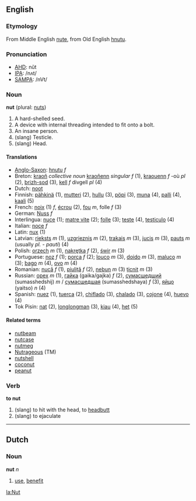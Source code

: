 ==English==
===Etymology===
From Middle English [[nute]], from Old English [[hnutu]]. <!-- Is Latin [[nux]], nuc- a cognate? -->
===Pronunciation===
*[[w:AHD|AHD]]: nŭt
*[[w:IPA|IPA]]: /nʌt/
*[[w:SAMPA|SAMPA]]: /nVt/
===Noun===
'''nut''' (plural: [[nuts]])
# A hard-shelled seed.
# A device with internal threading intended to fit onto a bolt.
# An insane person.
# (slang) Testicle.
# (slang) Head.

====Translations====
*[[Anglo-Saxon]]: [[hnutu]] ''f''
*Breton: [[kraoñ]] ''collective noun'' [[kraoñenn]] ''singular f'' (1), [[kraouenn]] ''f'' -où ''pl'' (2), [[brizh-sod]] (3), [[kell]] ''f'' divgell ''pl'' (4)
*Dutch: [[noot]]
*Finnish: [[pähkinä]] (1), [[mutteri]] (2), [[hullu]] (3), [[pöpi]] (3), [[muna#Finnish|muna]] (4), [[palli]] (4), [[kaali]] (5)
*French: [[noix]] (1) ''f'', [[écrou]] (2), [[fou]] ''m'', folle ''f'' (3)
*German: [[Nuss]] ''f''
*Interlingua: [[nuce]] (1); [[matre vite]] (2); [[folle]] (3); [[teste]] (4), [[testiculo]] (4)
*Italian: [[noce]] ''f''
*Latin: [[nux]] (1)
*Latvian: [[rieksts]] ''m'' (1), [[uzgrieznis]] ''m'' (2), [[trakais]] ''m'' (3), [[jucis]] ''m'' (3), [[pauts]] ''m'' (usually ''pl. - pauti'') (4)
*Polish: [[orzech]] ''m'' (1), [[nakrętka]] ''f'' (2), [[świr]] ''m'' (3)
*Portuguese: [[noz]] ''f'' (1); [[porca]] ''f'' (2); [[louco]] ''m'' (3), [[doido]] ''m'' (3), [[maluco]] ''m'' (3); [[bago]] ''m'' (4), [[ovo]] ''m'' (4)
*Romanian: [[nucă]] ''f'' (1), [[piuliţă]] ''f'' (2), [[nebun]] ''m'' (3) [[ţicnit]] ''m'' (3)
*Russian: [[орех]] ''m'' (1), [[гайка]] (gaika/gajka) ''f'' (2), [[сумасшедший]] (sumasshedshij) ''m'' / [[сумасшедшая]] (sumasshedshaya) ''f'' (3), [[яйцо]] (yaitso) ''n'' (4)
*Spanish: [[nuez]] (1), [[tuerca]] (2), [[chiflado]] (3), [[chalado]] (3), [[cojone]] (4), [[huevo]] (4)
*Tok Pisin: [[nat]] (2), [[longlongman]] (3), [[kiau]] (4), [[het]] (5)

====Related terms====
*[[nutbeam]]
*[[nutcase]]
*[[nutmeg]]
*[[Nutrageous]] (TM)
*[[nutshell]]
*[[coconut]]
*[[peanut]]

===Verb===
'''to nut'''
#(slang) to hit with the head, to [[headbutt]]
#(slang) to ejaculate

----

==Dutch==
===Noun===
'''nut''' ''n''

# [[use]], [[benefit]]

[[la:Nut]]